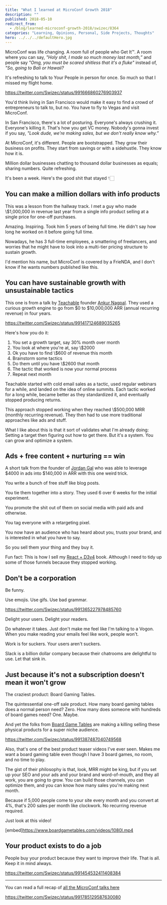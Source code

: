 ```yaml
---
title: "What I learned at MicroConf Growth 2018"
description: ""
published: 2018-05-10
redirect_from:
  - /blog/learned-microconf-growth-2018/swizec/8364
categories: "Learning, Opinions, Personal, Side Projects, Thoughts"
hero: ../../../defaultHero.jpg
---
```


MicroConf was life changing. A room full of people who Get It™. A room where you can say, _"Holy shit, I made so much money last month,”_ and people say _"Omg, you must be scared shitless that it's a fluke"_ instead of, _"So, going to Bali or Hawaii?_

It's refreshing to talk to Your People in person for once. So much so that I missed my flight home.

https://twitter.com/Swizec/status/991666860276903937

You'd think living in San Francisco would make it easy to find a crowd of entrepreneurs to talk to, but no. You have to fly to Vegas and visit MicroConf.

In San Francisco, there's a lot of posturing. Everyone's always crushing it. Everyone's killing it. That's how you get VC money. Nobody's gonna invest if you say, _"Look dude, we're making sales, but we don't really know why.”_

At MicroConf, it's different. People are bootstrapped. They grow their business on profits. They start from savings or with a sidehustle. They know how it is.

Million dollar businesses chatting to thousand dollar businesses as equals; sharing numbers. Quite refreshing.

It's been a week. Here's the good shit that stayed 👇🏻

## You can make a million dollars with info products

This was a lesson from the hallway track. I met a guy who made \\\$1,000,000 in revenue last year from a single info product selling at a single price for one-off purchases.

Amazing. Inspiring. Took him 5 years of being full time. He didn't say how long he worked on it before going full time.

Nowadays, he has 3 full-time employees, a smattering of freelancers, and worries that he might have to look into a multi-tier pricing structure to sustain growth.

I'd mention his name, but MicroConf is covered by a FrieNDA, and I don't know if he wants numbers published like this.

## You can have sustainable growth with unsustainable tactics

This one is from a talk by [Teachable](https://teachable.com/) founder [Ankur Nagpal](https://twitter.com/ankurnagpal?lang=en). They used a curious growth engine to go from $0 to $10,000,000 ARR (annual recurring revenue) in four years.

https://twitter.com/Swizec/status/991417124689035265

Here's how you do it:

1.  You set a growth target, say 30% month over month
2.  You look at where you're at, say \\\$2000
3.  Ok you have to find \\\$600 of revenue this month
4.  Brainstorm some tactics
5.  Do them until you have \\\$2600 that month
6.  The tactic that worked is now your normal process
7.  Repeat next month

Teachable started with cold email sales as a tactic, used regular webinars for a while, and landed on the idea of online summits. Each tactic worked for a long while, became better as they standardized it, and eventually stopped producing returns.

This approach stopped working when they reached \\\$500,000 MRR (monthly recurring revenue). They then had to use more traditional approaches like ads and stuff.

What I like about this is that it sort of validates what I'm already doing: Setting a target then figuring out how to get there. But it's a system. You can grow and optimize a system.

## Ads + free content + nurturing == win

A short talk from the founder of [Jordan Gal](https://jordangal.lpages.co/jordangal-com/) who was able to leverage $4000 in ads into $140,000 in ARR with this one weird trick.

You write a bunch of free stuff like blog posts.

You tie them together into a story. They used 6 over 6 weeks for the initial experiment.

You promote the shit out of them on social media with paid ads and otherwise.

You tag everyone with a retargeting pixel.

You now have an audience who has heard about you, trusts your brand, and is interested in what you have to say.

So you sell them your thing and they buy it.

Fun fact: This is how I sell my [React + D3v4](https://swizec.com/reactd3js/) book. Although I need to tidy up some of those funnels because they stopped working.

## Don't be a corporation

Be funny.

Use emojis. Use gifs. Use bad grammar.

https://twitter.com/Swizec/status/991365227978485760

Delight your users. Delight your readers.

Do whatever it takes. Just don't make me feel like I'm talking to a Vogon. When you make reading your emails feel like work, people won't.

Work is for suckers. Your users aren't suckers.

Slack is a billion dollar company because their chatrooms are delightful to use. Let that sink in.

## Just because it's not a subscription doesn't mean it won't grow

The craziest product: Board Gaming Tables.

The quintessential one-off sale product. How many board gaming tables does a normal person need? Zero. How many does someone with hundreds of board games need? One. Maybe.

And yet the folks from [Board Game Tables](http://boardgametables.com) are making a killing selling these physical products for a super niche audience.

https://twitter.com/Swizec/status/991387487040749568

Also, that's one of the best product teaser videos I've ever seen. Makes me want a board gaming table even though I have 3 board games, no room, and no time to play.

The gist of their philosophy is that, look, MRR might be king, but if you set up your SEO and your ads and your brand and word-of-mouth, and they all work, you are going to grow. You can build those channels, you can optimize them, and you can know how many sales you're making next month.

Because if 5,000 people come to your site every month and you convert at 4%, that's 200 sales per month like clockwork. No recurring revenue required.

Just look at this video!

\[embed]<https://www.boardgametables.com/videos/1080l.mp4>

## Your product exists to do a job

People buy your product because they want to improve their life. That is all. Keep it in mind always.

https://twitter.com/Swizec/status/991454532411408384

---

You can read a full recap of [all the MicroConf talks here](https://microconf.gen.co/)

https://twitter.com/Swizec/status/991785129587630080
